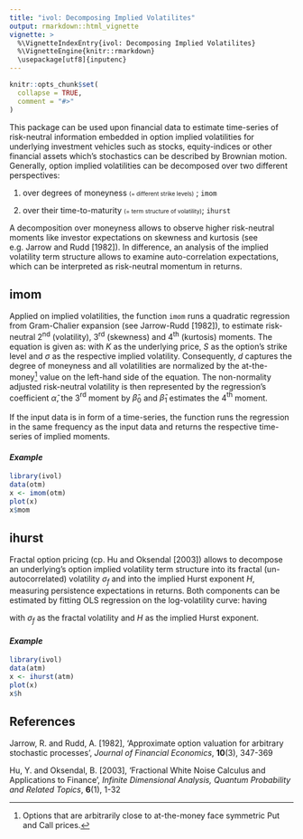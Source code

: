 ---
title: "ivol: Decomposing Implied Volatilites"
output: rmarkdown::html_vignette
vignette: >
  %\VignetteIndexEntry{ivol: Decomposing Implied Volatilites}
  %\VignetteEngine{knitr::rmarkdown}
  \usepackage[utf8]{inputenc}
---

```{r, include = FALSE}
knitr::opts_chunk$set(
  collapse = TRUE,
  comment = "#>"
)
```

This package can be used upon financial data to estimate time-series of risk-neutral information embedded in option implied volatilities for underlying investment vehicles such as stocks, equity-indices or other financial assets which's stochastics can be described by Brownian motion. Generally, option implied volatilities can be decomposed over two different perspectives: 

1. over degrees of moneyness <font size="1"> (= different strike levels)</font> ; `imom`
    
2. over their time-to-maturity <font size="1"> (= term structure of volatility)</font>; `ihurst` 
  
A decomposition over moneyness allows to observe higher risk-neutral moments like investor expectations on skewness and kurtosis (see e.g. Jarrow and Rudd [1982]). In difference, an analysis of the implied volatility term structure allows to examine auto-correlation expectations, which can be interpreted as risk-neutral momentum in returns.  

## imom

Applied on implied volatilities, the function `imom` runs a quadratic regression from Gram-Chalier expansion (see Jarrow-Rudd [1982]), to estimate risk-neutral 2$^\text{nd}$ (volatility), 3$^\text{rd}$ (skewness) and 4$^\text{th}$ (kurtosis) moments. The equation is given as:
\begin{equation}
  \frac{\sigma(d)}{\sigma_{ATM}}=\hat{\alpha} + \hat{\beta}_0 \, \frac{d}{3!} + \hat{\beta}_1 \, \frac{d^2}{4!}, \qquad d = \frac{\ln K/S}{\sigma \, \sqrt{\tau}}
\end{equation}
with $K$ as the underlying price, $S$ as the option's strike level and $\sigma$ as the respective implied volatility. Consequently, $d$ captures the degree of moneyness and all volatilities are normalized by the at-the-money[^1] value on the left-hand side of the equation. The non-normality adjusted risk-neutral volatility is then represented by the regression's coefficient $\hat{\alpha}$, the 3$^\text{rd}$ moment by $\hat{\beta}_0$ and $\hat{\beta}_1$ estimates the 4$^\text{th}$ moment.

If the input data is in form of a time-series, the function runs the regression in the same frequency as the input data and returns the respective time-series of implied moments.


[^1]: Options that are arbitrarily close to at-the-money face symmetric Put and Call prices. 

#### *Example*

```{r}
library(ivol)
data(otm)
x <- imom(otm)
plot(x)
x$mom

```


## ihurst

Fractal option pricing (cp. Hu and Oksendal [2003]) allows to decompose an underlying's option implied volatility term structure into its fractal (un-autocorrelated) volatility $\sigma_f$ and into the implied Hurst exponent $H$, measuring persistence expectations in returns. Both components can be estimated by fitting OLS regression on the log-volatility curve:
\begin{equation}
  \ln \sigma(\tau) = \hat{\alpha} + \hat{\beta} \, \ln \tau
\end{equation}
having 
\begin{equation}
  \hat{\alpha} = \exp{\sigma_f} \quad \text{and} \quad \hat{\beta} = H-0.5
\end{equation}

with $\sigma_f$ as the fractal volatility and $H$ as the implied Hurst exponent.

#### *Example*

```{r}
library(ivol)
data(atm)
x <- ihurst(atm)
plot(x)
x$h
```


## References
Jarrow, R. and Rudd, A. [1982], 'Approximate option valuation for arbitrary stochastic processes', *Journal of Financial Economics*, **10**(3), 347-369

Hu, Y. and Oksendal, B. [2003], 'Fractional White Noise Calculus and Applications to Finance', *Infinite Dimensional Analysis, Quantum Probability and Related Topics*, **6**(1), 1-32

